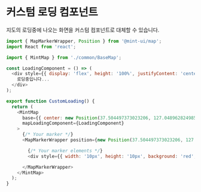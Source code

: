 
# 커스텀 로딩 컴포넌트

지도의 로딩중에 나오는 화면을 커스텀 컴포넌트로 대체할 수 있습니다.

```javascript
import { MapMarkerWrapper, Position } from '@mint-ui/map';
import React from 'react';

import { MintMap } from './common/BaseMap';

const LoadingComponent = () => (
  <div style={{ display: 'flex', height: '100%', justifyContent: 'center', alignItems: 'center' }}>
    로딩중입니다...
  </div>
);

export function CustomLoading() {
  return (
    <MintMap
      base={{ center: new Position(37.504497373023206, 127.04896282498558), zoomLevel: 16 }}
      mapLoadingComponent={LoadingComponent}
    >
      {/* Your marker */}
      <MapMarkerWrapper position={new Position(37.504497373023206, 127.04896282498558)}>

        {/* Your marker elements */}
        <div style={{ width: '10px', height: '10px', background: 'red', borderRadius: '10px' }} />

      </MapMarkerWrapper>
    </MintMap>
  );
}
```

<CustomLoading/>